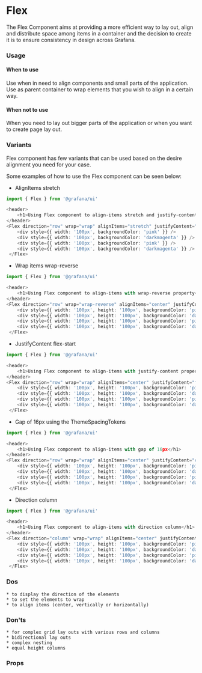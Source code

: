 
<Meta title="MDX|Flex" component={Flex} />

# Flex

The Flex Component aims at providing a more efficient way to lay out, align and distribute space among items in a container and
the decision to create it is to ensure consistency in design across Grafana.

### Usage

#### When to use

Use when in need to align components and small parts of the application. Use as parent container to wrap elements that
you wish to align in a certain way.

#### When not to use

When you need to lay out bigger parts of the application or when you want to create page lay out.

### Variants

Flex component has few variants that can be used based on the desire alignment you need for your case.

Some examples of how to use the Flex component can be seen below:

- AlignItems stretch

```ts
import { Flex } from '@grafana/ui'

<header>
    <h1>Using Flex component to align-items stretch and justify-content to be space-between</h1>
</header>
<Flex direction="row" wrap="wrap" alignItems="stretch" justifyContent="space-between" gap={2} height={80}>
    <div style={{ width: '100px', backgroundColor: 'pink' }} />
    <div style={{ width: '100px', backgroundColor: 'darkmagenta' }} />
    <div style={{ width: '100px', backgroundColor: 'pink' }} />
    <div style={{ width: '100px', backgroundColor: 'darkmagenta' }} />
 </Flex>
```

- Wrap items wrap-reverse

```ts
import { Flex } from '@grafana/ui'

<header>
    <h1>Using Flex component to align-items with wrap-reverse property</h1>
</header>
<Flex direction="row" wrap="wrap-reverse" alignItems="center" justifyContent="center" gap={4}>
    <div style={{ width: '100px', height: '100px', backgroundColor: 'pink' }} />
    <div style={{ width: '100px', height: '100px', backgroundColor: 'darkmagenta' }} />
    <div style={{ width: '100px', height: '100px', backgroundColor: 'pink' }} />
    <div style={{ width: '100px', height: '100px', backgroundColor: 'darkmagenta' }} />
 </Flex>
```

- JustifyContent flex-start

```ts
import { Flex } from '@grafana/ui'

<header>
    <h1>Using Flex component to align-items with justify-content property</h1>
</header>
<Flex direction="row" wrap="wrap" alignItems="center" justifyContent="flex-start" gap={2}>
    <div style={{ width: '100px', height: '100px', backgroundColor: 'pink' }} />
    <div style={{ width: '100px', height: '100px', backgroundColor: 'darkmagenta' }} />
    <div style={{ width: '100px', height: '100px', backgroundColor: 'pink' }} />
    <div style={{ width: '100px', height: '100px', backgroundColor: 'darkmagenta' }} />
 </Flex>
```

- Gap of 16px using the ThemeSpacingTokens

```ts
import { Flex } from '@grafana/ui'

<header>
    <h1>Using Flex component to align-items with gap of 16px</h1>
</header>
<Flex direction="row" wrap="wrap" alignItems="center" justifyContent="center" gap={2}>
    <div style={{ width: '100px', height: '100px', backgroundColor: 'pink' }} />
    <div style={{ width: '100px', height: '100px', backgroundColor: 'darkmagenta' }} />
    <div style={{ width: '100px', height: '100px', backgroundColor: 'pink' }} />
    <div style={{ width: '100px', height: '100px', backgroundColor: 'darkmagenta' }} />
 </Flex>
```

- Direction column

```ts
import { Flex } from '@grafana/ui'

<header>
    <h1>Using Flex component to align-items with direction column</h1>
</header>
<Flex direction="column" wrap="wrap" alignItems="center" justifyContent="center" gap={2}>
    <div style={{ width: '100px', height: '100px', backgroundColor: 'pink' }} />
    <div style={{ width: '100px', height: '100px', backgroundColor: 'darkmagenta' }} />
    <div style={{ width: '100px', height: '100px', backgroundColor: 'pink' }} />
    <div style={{ width: '100px', height: '100px', backgroundColor: 'darkmagenta' }} />
 </Flex>
```

### Dos

    * to display the direction of the elements
    * to set the elements to wrap
    * to align items (center, vertically or horizontally)

### Don'ts

    * for complex grid lay outs with various rows and columns
    * bidirectional lay outs
    * complex nesting
    * equal height columns

### Props

<ArgTypes of={Flex} />
